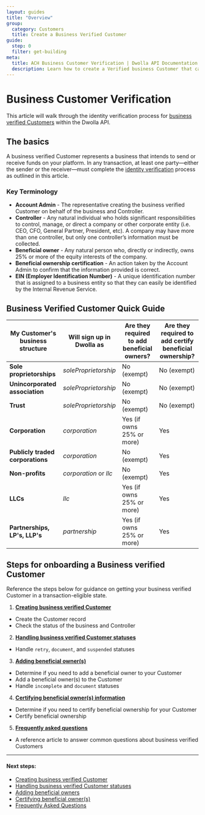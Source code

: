 ```yaml
---
layout: guides
title: "Overview"
group:
  category: Customers
  title: Create a Business Verified Customer
guide:
  step: 0
  filter: get-building
meta:
  title: ACH Business Customer Verification | Dwolla API Documentation
  description: Learn how to create a Verified business Customer that can send and receive funds.
---
```


# Business Customer Verification

This article will walk through the identity verification process for [business verified Customers](https://developers.dwolla.com/articles/customers) within the Dwolla API.

## The basics

A business verified Customer represents a business that intends to send or receive funds on your platform. In any transaction, at least one party—either the sender or the receiver—must complete the [identity verification](https://www.dwolla.com/updates/guide-to-cip-customer-identification-program-dwolla-payments-api/) process as outlined in this article.

### Key Terminology

- **Account Admin** - The representative creating the business verified Customer on behalf of the business and Controller.
- **Controller** - Any natural individual who holds significant responsibilities to control, manage, or direct a company or other corporate entity (i.e. CEO, CFO, General Partner, President, etc). A company may have more than one controller, but only one controller’s information must be collected.
- **Beneficial owner** - Any natural person who, directly or indirectly, owns 25% or more of the equity interests of the company.
- **Beneficial ownership certification** - An action taken by the Account Admin to confirm that the information provided is correct.
- **EIN (Employer Identification Number)** - A unique identification number that is assigned to a business entity so that they can easily be identified by the Internal Revenue Service.

## Business Verified Customer Quick Guide

| My Customer's business structure | Will sign up in Dwolla as | Are they required to add beneficial owners? | Are they required to add certify beneficial ownership? |
| -------------------------------- | ------------------------- | ------------------------------------------- | ------------------------------------------------------ |
| **Sole proprietorships**         | _soleProprietorship_      | No (exempt)                                 | No (exempt)                                            |
| **Unincorporated association**   | _soleProprietorship_      | No (exempt)                                 | No (exempt)                                            |
| **Trust**                        | _soleProprietorship_      | No (exempt)                                 | No (exempt)                                            |
| **Corporation**                  | _corporation_             | Yes (if owns 25% or more)                   | Yes                                                    |
| **Publicly traded corporations** | _corporation_             | No (exempt)                                 | Yes                                                    |
| **Non-profits**                  | _corporation_ or _llc_    | No (exempt)                                 | Yes                                                    |
| **LLCs**                         | _llc_                     | Yes (if owns 25% or more)                   | Yes                                                    |
| **Partnerships, LP's, LLP's**    | _partnership_             | Yes (if owns 25% or more)                   | Yes                                                    |

## Steps for onboarding a Business verified Customer

Reference the steps below for guidance on getting your business verified Customer in a transaction-eligible state.

1. [**Creating business verified Customer**](https://developers.dwolla.com/guides/customers/verified-business/create-a-customer)

- Create the Customer record
- Check the status of the business and Controller

2. [**Handling business verified Customer statuses**](https://developers.dwolla.com/guides/customers/verified-business/handle-verification-statuses)

- Handle `retry`, `document`, and `suspended` statuses

3. [**Adding beneficial owner(s)**](https://developers.dwolla.com/guides/customers/verified-business/add-beneficial-owners)

- Determine if you need to add a beneficial owner to your Customer
- Add a beneficial owner(s) to the Customer
- Handle `incomplete` and `document` statuses

4. [**Certifying beneficial owner(s) information**](https://developers.dwolla.com/guides/customers/verified-business/certify-beneficial-ownership)

- Determine if you need to certify beneficial ownership for your Customer
- Certify beneficial ownership

5. [**Frequently asked questions**](https://developers.dwolla.com/guides/customers/verified-business/frequently-asked-questions)

- A reference article to answer common questions about business verified Customers

---

#### Next steps:

- [Creating business verified Customer](https://developers.dwolla.com/guides/customers/verified-business/create-a-customer)
- [Handling business verified Customer statuses](https://developers.dwolla.com/guides/customers/verified-business/handle-verification-statuses)
- [Adding beneficial owners](https://developers.dwolla.com/guides/customers/verified-business/add-beneficial-owners)
- [Certifying beneficial owner(s)](https://developers.dwolla.com/guides/customers/verified-business/certify-beneficial-ownership)
- [Frequently Asked Questions](https://developers.dwolla.com/guides/customers/verified-business/frequently-asked-questions)

